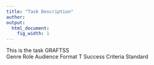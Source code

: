 ```yaml
---
title: "Task Description"
author:  
output:
  html_document:
    fig_width: 1
---
```


This is the task GRAFTSS  
Genre Role Audience Format T Success Criteria Standard